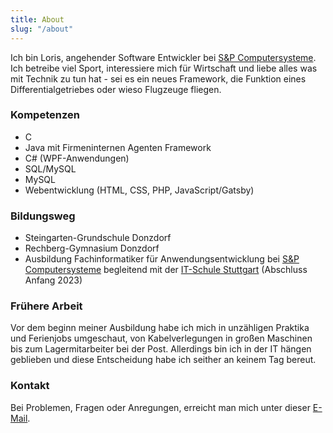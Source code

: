 ```yaml
---
title: About
slug: "/about"
---
```




Ich bin Loris, angehender Software Entwickler bei [S&P Computersysteme](https://www.sup-logistik.de/). Ich betreibe viel Sport, interessiere mich für Wirtschaft und liebe alles was mit Technik zu tun hat - sei es ein neues Framework, die Funktion eines Differentialgetriebes oder wieso Flugzeuge fliegen.


### Kompetenzen

* C 
* Java mit Firmeninternen Agenten Framework
* C# (WPF-Anwendungen)
* SQL/MySQL
* MySQL
* Webentwicklung (HTML, CSS, PHP, JavaScript/Gatsby)

### Bildungsweg 

* Steingarten-Grundschule Donzdorf
* Rechberg-Gymnasium Donzdorf
* Ausbildung Fachinformatiker für Anwendungsentwicklung bei [S&P Computersysteme](https://www.sup-logistik.de/) begleitend mit der [IT-Schule Stuttgart](https://www.its-stuttgart.de/) (Abschluss Anfang 2023)

### Frühere Arbeit 

Vor dem beginn meiner Ausbildung habe ich mich in unzähligen Praktika und Ferienjobs umgeschaut, von Kabelverlegungen in großen Maschinen bis zum Lagermitarbeiter bei der Post.
Allerdings bin ich in der IT hängen geblieben und diese Entscheidung habe ich seither an keinem Tag bereut.


### Kontakt

Bei Problemen, Fragen oder Anregungen, erreicht man mich unter dieser [E-Mail](lorissadriu@gmail.com).


